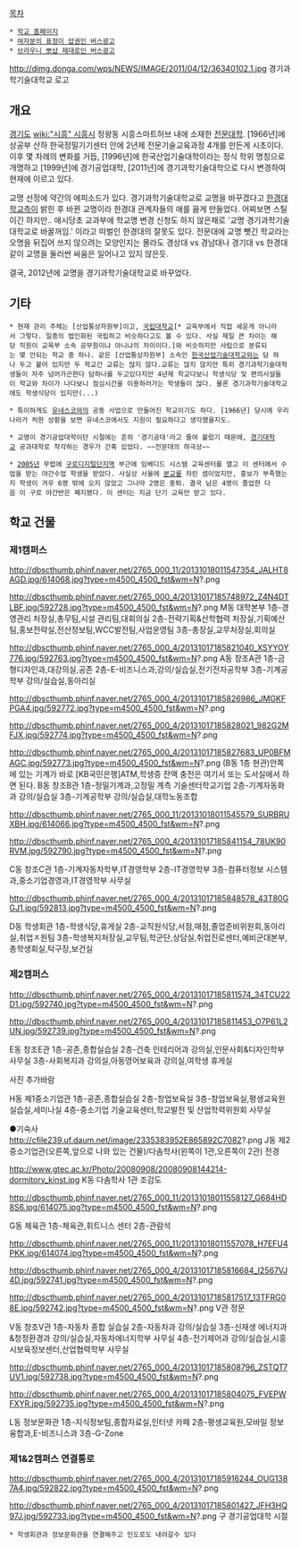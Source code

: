 [[목차]]
 * [http://www.gtec.ac.kr 학교 홈페이지]
 * [http://s16.postimage.org/cxgzhnjmb/SDC15684.jpg 여자분의 표정이 압권인 버스광고]
 * [http://theappl.com/bbs/board.php?bo_table=talk_03&wr_id=243882 브라우니 뽀샵 제대로인 버스광고]

http://dimg.donga.com/wps/NEWS/IMAGE/2011/04/12/36340102.1.jpg
경기과학기술대학교 로고

== 개요 ==
[[경기도]] [[wiki:"시흥" 시흥시]] 정왕동 시흥스마트허브 내에 소재한 [[전문대학]]. [1966년]에 상공부 산하 한국정밀기기센터 안에 2년제 전문기술교육과정 4개를 만든게 시초이다. 이후 몇 차례의 변화를 거듭, [1996년]에 한국산업기술대학이라는 정식 학위 명칭으로 개명하고 [1999년]에 경기공업대학, [2011년]에 경기과학기술대학으로 다시 변경하여 현재에 이르고 있다.

교명 선정에 약간의 에피소드가 있다.
경기과학기술대학교로 교명을 바꾸겠다고 [[한경대학교]]측이 밝힌 후 바뀐 교명이라 한경대 관계자들의 애를 끓게 만들었다. 어찌보면 스틸이긴 하지만.. 애시당초 교과부에 학교명 변경 신청도 하지 않은채로 '교명 경기과학기술대학교로 바꿀꺼임.' 이라고 떠벌인 한경대의 잘못도 있다. 전문대에 교명 뺏긴 학교라는 오명을 뒤집어 쓰지 않으려는 모양인지는 몰라도 경상대 vs 경남대나 경기대 vs 한경대 같이 교명을 둘러싼 싸움은 일어나고 있지 않은듯.

결국, 2012년에 교명을 경기과학기술대학교로 바꾸었다.

== 기타 ==
 * 현재 관리 주체는 [산업통상자원부]이고, [[국립대학교]][* 교육부에서 직접 세운게 아니라서 그렇다. 일종의 법인화된 국립하고 비슷하다고도 볼 수 있다. 사실 제일 큰 차이는 해당 직원이 교육부 소속 공무원이냐 아니냐의 차이이다.]와 비슷하지만 사립으로 분류되는 몇 안되는 학교 중 하나. 같은 [산업통상자원부] 소속인 [[한국산업기술대학교]]와는 담 하나 두고 붙어 있지만 두 학교간 교류는 많지 않다.교류는 많지 않지만 특히 경기과학기술대학생들이 자주 넘어가곤한다 담하나를 두고있다지만 4년제 학교다보니 학생식당 및 편의시설들이 학교와 차이가 나다보니 점심시간을 이용하러가는 학생들이 많다. 물론 경기과학기술대학교에도 학생식당이 있지만(...)

 * 특이하게도 [[유네스코]]와의 공동 사업으로 만들어진 학교이기도 하다. [1966년] 당시에 우리나라가 처한 상황을 보면 유네스코에서도 지원이 필요하다고 생각했을지도.

 * 교명이 경기공업대학이던 시절에는 흔히 '경기공대'라고 줄여 불렀기 때문에, [[경기대학교]] 공과대학로 착각하는 경우가 간혹 있었다. ~~전문대의 하극상~~

 * [[2005년]] 무렵에 [[구로디지털단지역]] 부근에 임베디드 시스템 교육센터를 열고 이 센터에서 수업을 받는 야간수업 학생을 받았다. 사실상 서울에 [[분교]]를 차린 셈이었지만, 흥보가 부족했는지 학생이 겨우 6명 밖에 오지 않았고 그나마 2명은 중퇴. 결국 남은 4명이 졸업한 다음 이 구로 야간반은 폐지됐다. 이 센터는 지금 단기 교육만 받고 있다.
== 학교 건물 ==
=== 제1캠퍼스 ===
http://dbscthumb.phinf.naver.net/2765_000_11/20131018011547354_JALHT8AGD.jpg/614068.jpg?type=m4500_4500_fst&wm=N?.png

http://dbscthumb.phinf.naver.net/2765_000_4/20131017185748972_Z4N4DTLBF.jpg/592728.jpg?type=m4500_4500_fst&wm=N?.png
M동 대학본부
1층-경영관리 처장실,총무팀,시설 관리팀,대회의실
2층-전략기획&산학협력 처장실,기획예산팀,홍보전략실,전산정보팀,WCC발전팀,사업운영팀
3층-총장실,교무처장실,회의실

http://dbscthumb.phinf.naver.net/2765_000_4/20131017185821040_XSYYOY776.jpg/592763.jpg?type=m4500_4500_fst&wm=N?.png
A동 창조A관
1층-금형디자인과,대강의실,공존
2층-E-비즈니스과,강의/실습실,전기전자공학부
3층-기계공학부 강의/실습실,동아리실

http://dbscthumb.phinf.naver.net/2765_000_4/20131017185826986_JMGKFPGA4.jpg/592772.jpg?type=m4500_4500_fst&wm=N?.png

http://dbscthumb.phinf.naver.net/2765_000_4/20131017185828021_982G2MFJX.jpg/592774.jpg?type=m4500_4500_fst&wm=N?.png

http://dbscthumb.phinf.naver.net/2765_000_4/20131017185827683_UP0BFMAGC.jpg/592773.jpg?type=m4500_4500_fst&wm=N?.png
(B동 1층 현관)안쪽에 있는 기계가 바로 [KB국민은행]ATM,학생증 잔액 충전은 여기서 또는 도서실에서 하면 된다.
B동 창조B관
1층-정밀기계과,고정밀 계측 기술센터학교기업
2층-기계자동화과 강의/실습실
3층-기계공학부 강의/실습실,대학노동조합

http://dbscthumb.phinf.naver.net/2765_000_11/20131018011545579_SURBRUXBH.jpg/614066.jpg?type=m4500_4500_fst&wm=N?.png

http://dbscthumb.phinf.naver.net/2765_000_4/20131017185841154_78UK90RVM.jpg/592790.jpg?type=m4500_4500_fst&wm=N?.png

C동 창조C관
1층-기계자동차학부,IT경영학부
2층-IT경영학부
3층-컴퓨터정보 시스템과,중소기업경영과,IT경영학부 사무실

http://dbscthumb.phinf.naver.net/2765_000_4/20131017185848578_43T80GGJ1.jpg/592813.jpg?type=m4500_4500_fst&wm=N?.png

D동 학생회관
1층-학생식당,휴게실
2층-교직원식당,서점,매점,졸업준비위원회,동아리실,취업ㅈ원팀
3층-학생복지처장실,교무팀,학군단,상담실,취업진로센터,예비군대본부,총학생회실,탁구장,보건실

=== 제2캠퍼스 ===

http://dbscthumb.phinf.naver.net/2765_000_4/20131017185811574_34TCU22D1.jpg/592740.jpg?type=m4500_4500_fst&wm=N?.png

http://dbscthumb.phinf.naver.net/2765_000_4/20131017185811453_O7P61L2UN.jpg/592739.jpg?type=m4500_4500_fst&wm=N?.png

E동 창조E관
1층-공존,종합실습실
2층-건축 인테리어과 강의실,인문사회&디자인학부 사무실
3층-사회복지과 강의실,아동영어보육과 강의실,여학생 휴게실

사진 추가바람

H동 제1중소기업관
1층-공존,종합실습실
2층-창업보육실
3층-창업보육실,평생교육원 실습실,세미나실
4층-중소기업 기술교육센터,학교발전 및 산업학력위원회 사무실

●기숙사
http://cfile239.uf.daum.net/image/2335383952E865892C7082?.png
J동 제2중소기업관(오른쪽,앞으로 나와 있는 건물)/다솜학사(왼쪽이 1관,오른쪽이 2관) 전경

http://www.gtec.ac.kr/Photo/20080908/20080908144214-dormitory_kinst.jpg
K동 다솜학사 1관 조감도

http://dbscthumb.phinf.naver.net/2765_000_11/20131018011558127_G684HD8S6.jpg/614075.jpg?type=m4500_4500_fst&wm=N?.png

G동 체육관
1층-체육관,휘트니스 센터
2층-관람석

http://dbscthumb.phinf.naver.net/2765_000_11/20131018011557078_H7EFU4PKK.jpg/614074.jpg?type=m4500_4500_fst&wm=N?.png

http://dbscthumb.phinf.naver.net/2765_000_4/20131017185816684_I2567VJ4D.jpg/592741.jpg?type=m4500_4500_fst&wm=N?.png

http://dbscthumb.phinf.naver.net/2765_000_4/20131017185817517_13TFRG08E.jpg/592742.jpg?type=m4500_4500_fst&wm=N?.png
V관 정문

V동 창조V관
1층-자동차 종합 실습실
2층-자동차과 강의/실습실
3층-신재생 에너지과&청정환경과 강의/실습실,자동차에너지학부 사무실
4층-전기제어과 강의/실습실,시흥시보육정보센터,산업협력학부 사무실

http://dbscthumb.phinf.naver.net/2765_000_4/20131017185808796_ZSTQT7UV1.jpg/592738.jpg?type=m4500_4500_fst&wm=N?.png

http://dbscthumb.phinf.naver.net/2765_000_4/20131017185804075_FVEPWFXYR.jpg/592735.jpg?type=m4500_4500_fst&wm=N?.png

L동 정보문화관
1층-지식정보팀,종합자료실,인터넷 카페
2층-평생교육원,모바일 정보 융합과,E-비즈니스과
3층-G-Zone

=== 제1&2캠퍼스 연결통로 ===
http://dbscthumb.phinf.naver.net/2765_000_4/20131017185916244_OUG1387A4.jpg/592822.jpg?type=m4500_4500_fst&wm=N?.png

http://dbscthumb.phinf.naver.net/2765_000_4/20131017185801427_JFH3HQ97J.jpg/592733.jpg?type=m4500_4500_fst&wm=N?.png
구 경기공업대학 시절
 * 학생회관과 정보문화관을 연결해주고 인도로도 내려갈수 있다
